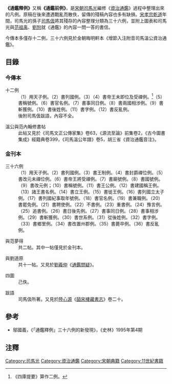 '''《通鑑釋例》'''又稱'''《通鑑前例》'''，是[[宋朝|宋朝]][[司馬光|司馬光]]編修《[[資治通鑑|資治通鑑]]》過程中整理出來的凡例。原稿在後來遭遇戰亂而散佚，留傳的殘稿內容也多有缺損。[[宋孝宗|宋孝宗]][[乾道_(南宋)|乾道]]年間，司馬光的孫子[[司馬伋|司馬伋]]將其殘存的內容整理分類為三十六例，並附上圖表和司馬光與[[范祖禹|范祖禹]]、[[劉恕|劉恕]]就《通鑑》的內容一問一答的書信。

今傳本多僅存十二例，三十六例見於金朝晦明軒本《增節入注附音司馬溫公資治通鑑》。

==目錄==
===今傳本===
;十二例
:（1）用天子例。（2）書列國例。（3）（4）書帝王未即位及受禪例。<ref>《四庫提要》算作二例。</ref>（5）書稱號例。（6）書官名例。（7）書事同日例。（8）書兩國相涉例。（9）書斬獲例。（10）書後姓例。（11）書字例。（12）書反亂例。
:後附司馬伋跋語，內容不全。

;溫公與范內翰修書帖
:此帖又見於《司馬文正公傳家集》卷63，《源流至論》前集卷2，《古今圖書集成》經籍典卷399，《司馬溫公年譜》卷5，胡三省《資治通鑑音注》。

===金刊本===
;三十六例
:（1）用天子例。（2）書列國例。（3）書王制例。（4）書封爵禪位例。（5）書改元未禪位例。（6）書帝王將受禪例。（7）書廟號例。（8）書國號例。（9）書改元例；（10）書稱號例。（11）書王公例。（12）書建國稱王例。（13）諸王書名例。（14）書立王例。（15）書徙王例。（16）書列國立太子例。（17）書列國紀事取年號例。（18）書官名例。（19）書兼職例。（20）書罷免例。（21）書聘使例。（22）不書例。（23）重書例。（24）豫言例。（25）追書例。（26）書日後先例。（27）書事同日例。（28）書事相涉例。（29）書斬獲例。（30）書世系例。（31）從後姓例。（32）書字例。（33）書鄉里例。（34）書改置州郡例。（35）書薨卒例。（36）書反亂例。

;與范夢得
:共二帖。其中一帖僅見於金刊本。

;與劉道原
:共十一帖。又見於[[劉羲仲|劉羲仲]]《[[通鑑問疑|通鑑問疑]]》。

;四圖
:己佚。

;跋語
:司馬伋所著。又見於[[陸心源|陸心源]]《[[皕宋樓藏書志|皕宋樓藏書志]]》卷二十。

==參考==
{{wikisource|資治通鑑釋例}}
{{wikisource|資治通鑑釋例 (張氏晦明軒刻本)}}
*鄔國義，《「通鑑釋例」三十六例的新發現》，《史林》1995年第4期

== 注釋 ==
{{Reflist|32em}}

{{DEFAULTSORT:Z資治通鑑}}
[[Category:司馬光|Category:司馬光]]
[[Category:資治通鑑|Category:資治通鑑]]
[[Category:宋朝典籍|Category:宋朝典籍]]
[[Category:11世紀書籍|Category:11世紀書籍]]